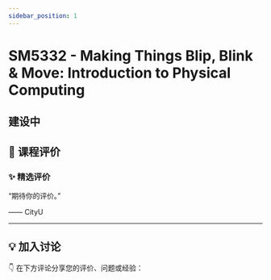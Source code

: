 ```yaml
---
sidebar_position: 1
---
```



# SM5332 - Making Things Blip, Blink & Move: Introduction to Physical Computing

## 建设中

## **💬 课程评价**

### ✨ **精选评价**
<div className={commentStyles.commentBox}>
    <p className={commentStyles.commentText}>
        “期待你的评价。”
    </p>
    <p className={commentStyles.commentAuthor}>—— CityU</p>
</div>

---

## **💡 加入讨论**

👇 在下方评论分享您的评价、问题或经验：
<Utterances />
